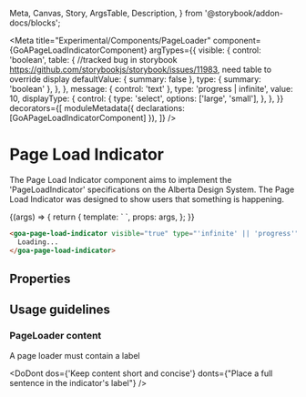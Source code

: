 
  Meta,
  Canvas,
  Story,
  ArgsTable,
  Description,
} from '@storybook/addon-docs/blocks';

<Meta
  title="Experimental/Components/PageLoader"
  component={GoAPageLoadIndicatorComponent}
  argTypes={{
    visible: {
      control: 'boolean',
      table: {
        //tracked bug in storybook https://github.com/storybookjs/storybook/issues/11983, need table to override display
        defaultValue: { summary: false },
        type: { summary: 'boolean' },
      },
    },
    message: { control: 'text' },
    type: 'progress | infinite',
    value: 10,
    displayType: {
      control: {
        type: 'select',
        options: ['large', 'small'],
      },
    },
  }}
  decorators={[
    moduleMetadata({ declarations: [GoAPageLoadIndicatorComponent] }),
  ]}
/>

# Page Load Indicator

The Page Load Indicator component aims to implement the 'PageLoadIndicator' specifications on the Alberta Design System.
The Page Load Indicator was designed to show users that something is happening.

<Canvas>
  <Story
    name="Variants"
    height={300}
    args={{
      visible: true,
      message: 'Loading message...',
      type: 'infinite',
      displayType: 'large'
    }}
    parameters={{
      design: {},
    }}
  >
    {(args) => {
      return {
        template: `
        <goa-page-load-indicator [pagelock]="false" [visible]="visible" [type]="type" [message]="message" [displayType]="displayType">
                    </goa-page-load-indicator>`,
        props: args,
      };
    }}
  </Story>
</Canvas>

```html
<goa-page-load-indicator visible="true" type="'infinite' || 'progress'" displayType="'large' || 'small'">
  Loading...
</goa-page-load-indicator>
```

## Properties

<Description of={GoAPageLoadIndicatorComponent} />
<ArgsTable of={GoAPageLoadIndicatorComponent} />

## Usage guidelines

### PageLoader content

A page loader must contain a label

<DoDont
  dos={'Keep content short and concise'}
  donts={"Place a full sentence in the indicator's label"}
/>
